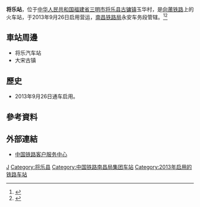 {{Expand|time=2016-04-17T07:48:10+00:00}}
{{Infobox China railway station
|车站名称 =将乐站
|图片 = 
|图片介绍 = 
|车站名称拼音 = Jiangle
|英文名称=Jiangle Railway Station
|车站代码 = 33414
|电报码 = JLS
|拼音码 = JLE
|车站位置 = [[福建省|福建省]][[三明市|三明市]][[将乐县|将乐县]][[古镛镇|古镛镇]]玉华村
|坐标 = {{coord|26|41|53.15|N|117|28|21.74|E|display=inline,title}}
|归属 =[[南昌铁路局|南昌铁路局]][[永安车务段|永安车务段]]
|线路 = [[向莆铁路|向莆铁路]]
|车站等级 = [[四等站_(中國)|四等站]]
|月台数目 = 2
|股道数目 = 5
}}
'''将乐站'''，位于[[中华人民共和国|中华人民共和国]][[福建省|福建省]][[三明市|三明市]][[将乐县|将乐县]][[古镛镇|古镛镇]]玉华村，是[[向莆铁路|向莆铁路]]上的火车站，于2013年9月26日启用营运，[[南昌铁路局|南昌铁路局]]永安车务段管辖。<ref>{{Cite web |url=http://fj.chinadaily.com.cn/fj_shzx/2013-09-12/content_10102137.html |title=将乐火车站新貌初显 总投资约1.28亿元 |access-date=2016-04-17 |archive-date=2017-01-13 |archive-url=https://web.archive.org/web/20170113084236/http://fj.chinadaily.com.cn/fj_shzx/2013-09-12/content_10102137.html |dead-url=yes }}</ref><ref>{{Cite web |url=http://www.chnrailway.com/news/20121126/1126423712.html |title=向莆铁路将乐火车站站前广场明年4月底竣工 |access-date=2016-04-17 |archive-date=2019-10-01 |archive-url=https://web.archive.org/web/20191001062746/http://www.chnrailway.com/news/20121126/1126423712.html |dead-url=no }}</ref>
==車站周邊==
* 将乐汽车站
* 大宋古镇

==歷史==
* 2013年9月26日通车启用。
==參考資料==
{{reflist}}
==外部連結==
* [http://www.12306.cn/mormhweb/ 中国铁路客户服务中心] {{Wayback|url=http://www.12306.cn/mormhweb/ |date=20180205163941 }}
{{China-rail-stub}}
{{昌福铁路}}
[[Category:三明市铁路车站|J]]
[[Category:将乐县|Category:将乐县]]
[[Category:中国铁路南昌局集团车站|Category:中国铁路南昌局集团车站]]
[[Category:2013年启用的铁路车站|Category:2013年启用的铁路车站]]